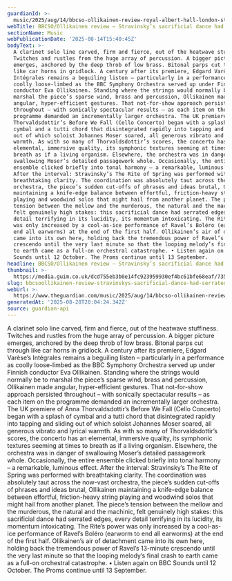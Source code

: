 ```yaml
---
guardianId: >-
  music/2025/aug/14/bbcso-ollikainen-review-royal-albert-hall-london-stravinsky-rite-of-spring-bolero-anna-thorvaldsdottir
webTitle: BBCSO/Ollikainen review – Stravinsky’s sacrificial dance had serrated edges
sectionName: Music
webPublicationDate: '2025-08-14T15:40:45Z'
bodyText: >-
  A clarinet solo line carved, firm and fierce, out of the heatwave stuffiness.
  Twitches and rustles from the huge array of percussion. A bigger picture
  emerges, anchored by the deep throb of low brass. Bitonal parps cut through
  like car horns in gridlock. A century after its premiere, Edgard Varèse’s
  Intégrales remains a beguiling listen – particularly in a performance as
  coolly loose-limbed as the BBC Symphony Orchestra served up under Finnish
  conductor Eva Ollikainen. Standing where the strings would normally be to
  marshal the piece’s sparse wind, brass and percussion, Ollikainen made
  angular, hyper-efficient gestures. That not-for-show approach persisted
  throughout – with sonically spectacular results – as each item on the
  programme demanded an incrementally larger orchestra. The UK premiere of Anna
  Thorvaldsdottir’s Before We Fall (Cello Concerto) began with a splash of
  cymbal and a tutti chord that disintegrated rapidly into tapping and sliding
  out of which soloist Johannes Moser soared, all generous vibrato and lyrical
  warmth. As with so many of Thorvaldsdottir’s scores, the concerto has an
  elemental, immersive quality, its symphonic textures seeming at times to
  breath as if a living organism. Elsewhere, the orchestra was in danger of
  swallowing Moser’s detailed passagework whole. Occasionally, the entire
  ensemble clicked briefly into tonal harmony – a remarkable, luminous effect.
  After the interval: Stravinsky’s The Rite of Spring was performed with
  breathtaking clarity. The coordination was absolutely taut across the now-vast
  orchestra, the piece’s sudden cut-offs of phrases and ideas brutal, Ollikainen
  maintaining a knife-edge balance between effortful, friction-heavy string
  playing and woodwind solos that might hail from another planet. The piece’s
  tension between the mellow and the murderous, the natural and the machinic,
  felt genuinely high stakes: this sacrificial dance had serrated edges, every
  detail terrifying in its lucidity, its momentum intoxicating. The Rite’s power
  was only increased by a cool-as-ice performance of Ravel’s Boléro (earworm to
  end all earworms) at the end of the first half. Ollikainen’s air of detachment
  came into its own here, holding back the tremendous power of Ravel’s 13-minute
  crescendo until the very last minute so that the looping melody’s final crash
  to earth came as a full-on orchestral catastrophe. • Listen again on BBC
  Sounds until 12 October. The Proms continue until 13 September.
headline: BBCSO/Ollikainen review – Stravinsky’s sacrificial dance had serrated edges
thumbnail: >-
  https://media.guim.co.uk/dcd755eb3b0e14fc923959930ef4bc61bfe68eaf/735_831_5523_4420/500.jpg
slug: bbcsoollikainen-review-stravinskys-sacrificial-dance-had-serrated-edges
webUrl: >-
  https://www.theguardian.com/music/2025/aug/14/bbcso-ollikainen-review-royal-albert-hall-london-stravinsky-rite-of-spring-bolero-anna-thorvaldsdottir
generatedAt: '2025-08-28T20:04:24.342Z'
source: guardian-api
---
```

A clarinet solo line carved, firm and fierce, out of the heatwave stuffiness. Twitches and rustles from the huge array of percussion. A bigger picture emerges, anchored by the deep throb of low brass. Bitonal parps cut through like car horns in gridlock. A century after its premiere, Edgard Varèse’s Intégrales remains a beguiling listen – particularly in a performance as coolly loose-limbed as the BBC Symphony Orchestra served up under Finnish conductor Eva Ollikainen. Standing where the strings would normally be to marshal the piece’s sparse wind, brass and percussion, Ollikainen made angular, hyper-efficient gestures. That not-for-show approach persisted throughout – with sonically spectacular results – as each item on the programme demanded an incrementally larger orchestra. The UK premiere of Anna Thorvaldsdottir’s Before We Fall (Cello Concerto) began with a splash of cymbal and a tutti chord that disintegrated rapidly into tapping and sliding out of which soloist Johannes Moser soared, all generous vibrato and lyrical warmth. As with so many of Thorvaldsdottir’s scores, the concerto has an elemental, immersive quality, its symphonic textures seeming at times to breath as if a living organism. Elsewhere, the orchestra was in danger of swallowing Moser’s detailed passagework whole. Occasionally, the entire ensemble clicked briefly into tonal harmony – a remarkable, luminous effect. After the interval: Stravinsky’s The Rite of Spring was performed with breathtaking clarity. The coordination was absolutely taut across the now-vast orchestra, the piece’s sudden cut-offs of phrases and ideas brutal, Ollikainen maintaining a knife-edge balance between effortful, friction-heavy string playing and woodwind solos that might hail from another planet. The piece’s tension between the mellow and the murderous, the natural and the machinic, felt genuinely high stakes: this sacrificial dance had serrated edges, every detail terrifying in its lucidity, its momentum intoxicating. The Rite’s power was only increased by a cool-as-ice performance of Ravel’s Boléro (earworm to end all earworms) at the end of the first half. Ollikainen’s air of detachment came into its own here, holding back the tremendous power of Ravel’s 13-minute crescendo until the very last minute so that the looping melody’s final crash to earth came as a full-on orchestral catastrophe. • Listen again on BBC Sounds until 12 October. The Proms continue until 13 September.
